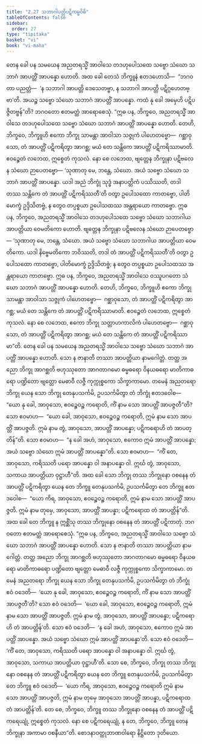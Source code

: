 ```yaml
---
title: "2.27 သဘာဂါပတ္တိပဋိကမ္မဝိဓိ"
tableOfContents: false
sidebar:
  order: 27
type: "tipitaka"
basket: "vi"
book: "vi-maha"
---
```



<DynamicBreadcrumb />

<Division number="171" book="vi-maha" e="ch" v="3" p="170">

<Paragraph number="717" book="vi-maha">
တေန ခေါ ပန သမယေန အညတရသ္မိံ အာဝါသေ တဒဟုပေါသထေ သဗ္ဗော သံဃော သဘာဂံ အာပတ္တိံ အာပန္နော ဟောတိ. အထ ခေါ တေသံ ဘိက္ခူနံ ဧတဒဟောသိ—  “ဘဂဝတာ ပညတ္တံ—  ‘န သဘာဂါ အာပတ္တိ ဒေသေတဗ္ဗာ, န သဘာဂါ အာပတ္တိ ပဋိဂ္ဂဟေတဗ္ဗာ’တိ. အယဉ္စ သဗ္ဗော သံဃော သဘာဂံ အာပတ္တိံ အာပန္နော. ကထံ နု ခေါ အမှေဟိ ပဋိပဇ္ဇိတဗ္ဗန်”တိ? ဘဂဝတော ဧတမတ္ထံ အာရောစေသုံ.
</Paragraph>

<Paragraph number="718" book="vi-maha">
“ဣဓ ပန, ဘိက္ခဝေ, အညတရသ္မိံ အာဝါသေ တဒဟုပေါသထေ သဗ္ဗော သံဃော သဘာဂံ အာပတ္တိံ အာပန္နော ဟောတိ. တေဟိ, ဘိက္ခဝေ, ဘိက္ခူဟိ ဧကော ဘိက္ခု သာမန္တာ အာဝါသာ သဇ္ဇုကံ ပါဟေတဗ္ဗော—  ဂစ္ဆာဝုသော, တံ အာပတ္တိံ ပဋိကရိတွာ အာဂစ္ဆ; မယံ တေ သန္တိကေ အာပတ္တိံ ပဋိကရိဿာမာတိ. ဧဝဉ္စေတံ လဘေထ, ဣစ္စေတံ ကုသလံ. နော စေ လဘေထ, ဗျတ္တေန ဘိက္ခုနာ ပဋိဗလေန သံဃော ဉာပေတဗ္ဗော—
</Paragraph>

<Paragraph number="719" book="vi-maha">
‘သုဏာတု မေ, ဘန္တေ, သံဃော. အယံ သဗ္ဗော သံဃော သဘာဂံ အာပတ္တိံ အာပန္နော. ယဒါ အညံ ဘိက္ခုံ သုဒ္ဓံ အနာပတ္တိကံ ပဿိဿတိ, တဒါ တဿ သန္တိကေ တံ အာပတ္တိံ ပဋိကရိဿတီ’တိ ဝတွာ ဥပေါသထော ကာတဗ္ဗော, ပါတိမောက္ခံ ဥဒ္ဒိသိတဗ္ဗံ, န တွေဝ တပ္ပစ္စယာ ဥပေါသထဿ အန္တရာယော ကာတဗ္ဗော.
</Paragraph>

<Paragraph number="720" book="vi-maha">
ဣဓ ပန, ဘိက္ခဝေ, အညတရသ္မိံ အာဝါသေ တဒဟုပေါသထေ သဗ္ဗော သံဃော သဘာဂါယ အာပတ္တိယာ ဝေမတိကော ဟောတိ. ဗျတ္တေန ဘိက္ခုနာ ပဋိဗလေန သံဃော ဉာပေတဗ္ဗော—
</Paragraph>

<Paragraph number="721" book="vi-maha">
‘သုဏာတု မေ, ဘန္တေ, သံဃော. အယံ သဗ္ဗော သံဃော သဘာဂါယ အာပတ္တိယာ ဝေမတိကော. ယဒါ နိဗ္ဗေမတိကော ဘဝိဿတိ, တဒါ တံ အာပတ္တိံ ပဋိကရိဿတီ’တိ ဝတွာ ဥပေါသထော ကာတဗ္ဗော, ပါတိမောက္ခံ ဥဒ္ဒိသိတဗ္ဗံ; န တွေဝ တပ္ပစ္စယာ ဥပေါသထဿ အန္တရာယော ကာတဗ္ဗော.
</Paragraph>

<Paragraph number="722" book="vi-maha">
ဣဓ ပန, ဘိက္ခဝေ, အညတရသ္မိံ အာဝါသေ ဝဿူပဂတော သံဃော သဘာဂံ အာပတ္တိံ အာပန္နော ဟောတိ. တေဟိ, ဘိက္ခဝေ, ဘိက္ခူဟိ ဧကော ဘိက္ခု သာမန္တာ အာဝါသာ သဇ္ဇုကံ ပါဟေတဗ္ဗော—  ဂစ္ဆာဝုသော, တံ အာပတ္တိံ ပဋိကရိတွာ အာဂစ္ဆ; မယံ တေ သန္တိကေ တံ အာပတ္တိံ ပဋိကရိဿာမာတိ. ဧဝဉ္စေတံ လဘေထ, ဣစ္စေတံ ကုသလံ. နော စေ လဘေထ, ဧကော ဘိက္ခု သတ္တာဟကာလိကံ ပါဟေတဗ္ဗော—  ဂစ္ဆာဝုသော, တံ အာပတ္တိံ ပဋိကရိတွာ အာဂစ္ဆ; မယံ တေ သန္တိကေ တံ အာပတ္တိံ ပဋိကရိဿာမာ”တိ.
</Paragraph>

<Paragraph number="723" book="vi-maha">
တေန ခေါ ပန သမယေန အညတရသ္မိံ အာဝါသေ သဗ္ဗော သံဃော သဘာဂံ အာပတ္တိံ အာပန္နော ဟောတိ. သော န ဇာနာတိ တဿာ အာပတ္တိယာ နာမဂေါတ္တံ. တတ္ထ အညော ဘိက္ခု အာဂစ္ဆတိ ဗဟုဿုတော အာဂတာဂမော ဓမ္မဓရော ဝိနယဓရော မာတိကာဓရော ပဏ္ဍိတော ဗျတ္တော မေဓာဝီ လဇ္ဇီ ကုက္ကုစ္စကော သိက္ခာကာမော. တမေနံ အညတရော ဘိက္ခု ယေန သော ဘိက္ခု တေနုပသင်္ကမိ, ဥပသင်္ကမိတွာ တံ ဘိက္ခုံ ဧတဒဝေါစ—  “ယော နု ခေါ, အာဝုသော, ဧဝဉ္စေဝဉ္စ ကရောတိ, ကိံ နာမ သော အာပတ္တိံ အာပဇ္ဇတီ”တိ? သော ဧဝမာဟ—  “ယော ခေါ, အာဝုသော, ဧဝဉ္စေဝဉ္စ ကရောတိ, ဣမံ နာမ သော အာပတ္တိံ အာပဇ္ဇတိ. ဣမံ နာမ တွံ, အာဝုသော, အာပတ္တိံ အာပန္နော; ပဋိကရောဟိ တံ အာပတ္တိန်”တိ. သော ဧဝမာဟ—  “န ခေါ အဟံ, အာဝုသော, ဧကောဝ ဣမံ အာပတ္တိံ အာပန္နော; အယံ သဗ္ဗော သံဃော ဣမံ အာပတ္တိံ အာပန္နော”တိ. သော ဧဝမာဟ—  “ကိံ တေ, အာဝုသော, ကရိဿတိ ပရော အာပန္နော ဝါ အနာပန္နော ဝါ. ဣင်္ဃ တွံ, အာဝုသော, သကာယ အာပတ္တိယာ ဝုဋ္ဌာဟီ”တိ. အထ ခေါ သော ဘိက္ခု တဿ ဘိက္ခုနော ဝစနေန တံ အာပတ္တိံ ပဋိကရိတွာ ယေန တေ ဘိက္ခူ တေနုပသင်္ကမိ, ဥပသင်္ကမိတွာ တေ ဘိက္ခူ ဧတဒဝေါစ—  “ယော ကိရ, အာဝုသော, ဧဝဉ္စေဝဉ္စ ကရောတိ, ဣမံ နာမ သော အာပတ္တိံ အာပဇ္ဇတိ. ဣမံ နာမ တုမှေ, အာဝုသော, အာပတ္တိံ အာပန္နာ; ပဋိကရောထ တံ အာပတ္တိန်”တိ. အထ ခေါ တေ ဘိက္ခူ န ဣစ္ဆိံသု တဿ ဘိက္ခုနော ဝစနေန တံ အာပတ္တိံ ပဋိကာတုံ. ဘဂဝတော ဧတမတ္ထံ အာရောစေသုံ.
</Paragraph>

<Paragraph number="724" book="vi-maha">
“ဣဓ ပန, ဘိက္ခဝေ, အညတရသ္မိံ အာဝါသေ သဗ္ဗော သံဃော သဘာဂံ အာပတ္တိံ အာပန္နော ဟောတိ. သော န ဇာနာတိ တဿာ အာပတ္တိယာ နာမဂေါတ္တံ. တတ္ထ အညော ဘိက္ခု အာဂစ္ဆတိ ဗဟုဿုတော အာဂတာဂမော ဓမ္မဓရော ဝိနယဓရော မာတိကာဓရော ပဏ္ဍိတော ဗျတ္တော မေဓာဝီ လဇ္ဇီ ကုက္ကုစ္စကော သိက္ခာကာမော. တမေနံ အညတရော ဘိက္ခု ယေန သော ဘိက္ခု တေနုပသင်္ကမိ, ဥပသင်္ကမိတွာ တံ ဘိက္ခုံ ဧဝံ ဝဒေတိ—  ‘ယော နု ခေါ, အာဝုသော, ဧဝဉ္စေဝဉ္စ ကရောတိ, ကိံ နာမ သော အာပတ္တိံ အာပဇ္ဇတီ’တိ? သော ဧဝံ ဝဒေတိ—  ‘ယော ခေါ, အာဝုသော, ဧဝဉ္စေဝဉ္စ ကရောတိ, ဣမံ နာမ သော အာပတ္တိံ အာပဇ္ဇတိ. ဣမံ နာမ တွံ, အာဝုသော, အာပတ္တိံ အာပန္နော; ပဋိကရောဟိ တံ အာပတ္တိန်’တိ. သော ဧဝံ ဝဒေတိ—  ‘န ခေါ အဟံ, အာဝုသော, ဧကောဝ ဣမံ အာပတ္တိံ အာပန္နော. အယံ သဗ္ဗော သံဃော ဣမံ အာပတ္တိံ အာပန္နော’တိ. သော ဧဝံ ဝဒေတိ—  ‘ကိံ တေ, အာဝုသော, ကရိဿတိ ပရော အာပန္နော ဝါ အနာပန္နော ဝါ. ဣင်္ဃ တွံ, အာဝုသော, သကာယ အာပတ္တိယာ ဝုဋ္ဌာဟီ’တိ. သော စေ, ဘိက္ခဝေ, ဘိက္ခု တဿ ဘိက္ခုနော ဝစနေန တံ အာပတ္တိံ ပဋိကရိတွာ ယေန တေ ဘိက္ခူ တေနုပသင်္ကမိ, ဥပသင်္ကမိတွာ တေ ဘိက္ခူ ဧဝံ ဝဒေတိ—  ‘ယော ကိရ, အာဝုသော, ဧဝဉ္စေဝဉ္စ ကရောတိ ဣမံ နာမ သော အာပတ္တိံ အာပဇ္ဇတိ, ဣမံ နာမ တုမှေ အာဝုသော အာပတ္တိံ အာပန္နာ, ပဋိကရောထ တံ အာပတ္တိန်’တိ. တေ စေ, ဘိက္ခဝေ, ဘိက္ခူ တဿ ဘိက္ခုနော ဝစနေန တံ အာပတ္တိံ ပဋိကရေယျုံ, ဣစ္စေတံ ကုသလံ. နော စေ ပဋိကရေယျုံ, န တေ, ဘိက္ခဝေ, ဘိက္ခူ တေန ဘိက္ခုနာ အကာမာ ဝစနီယာ”တိ.

</Paragraph>
</Division>

<Paragraph number="725" type="center" book="vi-maha">
စောဒနာဝတ္ထုဘာဏဝါရော နိဋ္ဌိတော ဒုတိယော.
</Paragraph>